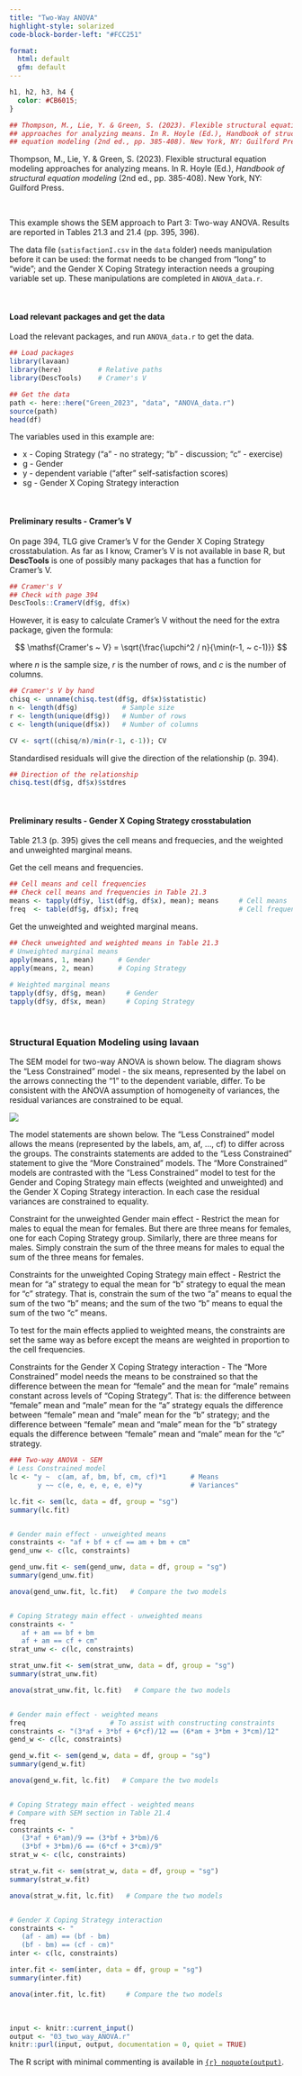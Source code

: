 ```yaml
---
title: "Two-Way ANOVA"
highlight-style: solarized
code-block-border-left: "#FCC251"

format:
  html: default
  gfm: default
---
```


```css
h1, h2, h3, h4 {
  color: #CB6015;
}
```

```{=html}
<style>
.math.display .MathJax {
  font-size: 95% !important;
}
</style>
```

```r


## Thompson, M., Lie, Y. & Green, S. (2023). Flexible structural equation modeling
## approaches for analyzing means. In R. Hoyle (Ed.), Handbook of structural
## equation modeling (2nd ed., pp. 385-408). New York, NY: Guilford Press.
```

Thompson, M., Lie, Y. & Green, S. (2023). Flexible structural equation modeling approaches for analyzing means. In R. Hoyle (Ed.), *Handbook of structural equation modeling* (2nd ed., pp. 385-408). New York, NY: Guilford Press.

<br />

This example shows the SEM approach to Part 3: Two-way ANOVA. Results are reported in Tables 21.3 and 21.4 (pp. 395, 396).

The data file (`satisfactionI.csv` in the `data` folder) needs manipulation before it can be used: the format needs to be changed from "long" to "wide"; and the Gender X Coping Strategy interaction needs a grouping variable set up. These manipulations are completed in `ANOVA_data.r`.

<br />

#### Load relevant packages and get the data

Load the relevant packages, and run `ANOVA_data.r` to get the data.

```r

## Load packages
library(lavaan)
library(here)         # Relative paths
library(DescTools)    # Cramer's V

## Get the data
path <- here::here("Green_2023", "data", "ANOVA_data.r")
source(path)
head(df)
```

The variables used in this example are:

 - x - Coping Strategy ("a" - no strategy; "b" - discussion; "c" - exercise)
 - g - Gender
 - y - dependent variable ("after" self-satisfaction scores)
 - sg - Gender X Coping Strategy interaction

<br />

#### Preliminary results - Cramer's V

On page 394, TLG give Cramer's V for the Gender X Coping Strategy crosstabulation. As far as I know, Cramer's V is not available in base R, but **DescTools** is one of possibly many packages that has a function for Cramer's V.

```r

## Cramer's V
## Check with page 394
DescTools::CramerV(df$g, df$x)
```

However, it is easy to calculate Cramer's V without the need for the extra package, given the formula:

$$
 \mathsf{Cramer's ~ V} = \sqrt{\frac{\upchi^2 / n}{\min(r-1, ~ c-1)}}
$$

where $n$ is the sample size, $r$ is the number of rows, and $c$ is the number of columns.

```r

## Cramer's V by hand
chisq <- unname(chisq.test(df$g, df$x)$statistic)
n <- length(df$g)           # Sample size
r <- length(unique(df$g))   # Number of rows
c <- length(unique(df$x))   # Number of columns

CV <- sqrt((chisq/n)/min(r-1, c-1)); CV
```

Standardised residuals will give the direction of the relationship (p. 394).

```r

## Direction of the relationship
chisq.test(df$g, df$x)$stdres
```

<br />

#### Preliminary results - Gender X Coping Strategy crosstabulation

Table 21.3 (p. 395) gives the cell means and frequecies, and the weighted and unweighted marginal means.

Get the cell means and frequencies.

```r

## Cell means and cell frequencies
## Check cell means and frequencies in Table 21.3
means <- tapply(df$y, list(df$g, df$x), mean); means     # Cell means
freq  <- table(df$g, df$x); freq                         # Cell frequencies
```

Get the unweighted and weighted marginal means.

```r

## Check unweighted and weighted means in Table 21.3
# Unweighted marginal means
apply(means, 1, mean)      # Gender
apply(means, 2, mean)      # Coping Strategy
 
# Weighted marginal means
tapply(df$y, df$g, mean)     # Gender
tapply(df$y, df$x, mean)     # Coping Strategy
```

<br />

### Structural Equation Modeling  using **lavaan**

The SEM model for two-way ANOVA is shown below. The diagram shows the "Less Constrained" model - the six means, represented by the label on the arrows connecting the "1" to the dependent variable, differ. To be consistent with the ANOVA assumption of homogeneity of variances, the residual variances are constrained to be equal.

![](images/two_way_ANOVA.svg){fig-align="left"}

The model statements are shown below. The "Less Constrained" model allows the means (represented by the labels, am, af, ..., cf) to differ across the groups. The constraints statements are added to the "Less Constrained" statement to give the "More Constrained" models. The "More Constrained" models are contrasted with the "Less Constrained" model to test for the Gender and Coping Strategy main effects (weighted and unweighted) and the Gender X Coping Strategy interaction. In each case the residual variances are constrained to equality.

Constraint for the unweighted Gender main effect - Restrict the mean for males to equal the mean for females. But there are three means for females, one for each Coping Strategy group. Similarly, there are three means for males. Simply constrain the sum of the three means for males to equal the sum of the three means for females.

Constraints for the unweighted Coping Strategy main effect - Restrict the mean for “a” strategy to equal the mean for “b” strategy to equal the mean for “c” strategy. That is, constrain the sum of the two “a” means to equal the sum of the two “b” means; and the sum of the two “b” means to equal the sum of the two “c” means.

To test for the main effects applied to weighted means, the constraints are set the same way as before except the means are weighted in proportion to the cell frequencies.

Constraints for the Gender X Coping Strategy interaction - The “More Constrained” model needs the means to be constrained so that the difference between the mean for “female” and the mean for “male” remains constant across levels of “Coping Strategy”. That is: the difference between “female” mean and “male” mean for the “a” strategy equals the difference between “female” mean and “male” mean for the “b” strategy; and the difference between “female” mean and “male” mean for the “b” strategy equals the difference between “female” mean and “male” mean for the “c” strategy.


```r

### Two-way ANOVA - SEM
# Less Constrained model
lc <- "y ~  c(am, af, bm, bf, cm, cf)*1      # Means
       y ~~ c(e, e, e, e, e, e)*y            # Variances"

lc.fit <- sem(lc, data = df, group = "sg")
summary(lc.fit)


# Gender main effect - unweighted means
constraints <- "af + bf + cf == am + bm + cm"
gend_unw <- c(lc, constraints)

gend_unw.fit <- sem(gend_unw, data = df, group = "sg")
summary(gend_unw.fit)

anova(gend_unw.fit, lc.fit)   # Compare the two models


# Coping Strategy main effect - unweighted means
constraints <- "
   af + am == bf + bm 
   af + am == cf + cm"
strat_unw <- c(lc, constraints)

strat_unw.fit <- sem(strat_unw, data = df, group = "sg")
summary(strat_unw.fit)

anova(strat_unw.fit, lc.fit)   # Compare the two models


# Gender main effect - weighted means
freq                     # To assist with constructing constraints
constraints <- "(3*af + 3*bf + 6*cf)/12 == (6*am + 3*bm + 3*cm)/12"
gend_w <- c(lc, constraints)

gend_w.fit <- sem(gend_w, data = df, group = "sg")
summary(gend_w.fit)

anova(gend_w.fit, lc.fit)   # Compare the two models


# Coping Strategy main effect - weighted means
# Compare with SEM section in Table 21.4
freq
constraints <- "
   (3*af + 6*am)/9 == (3*bf + 3*bm)/6 
   (3*bf + 3*bm)/6 == (6*cf + 3*cm)/9"
strat_w <- c(lc, constraints)

strat_w.fit <- sem(strat_w, data = df, group = "sg")
summary(strat_w.fit)

anova(strat_w.fit, lc.fit)   # Compare the two models


# Gender X Coping Strategy interaction
constraints <- "
   (af - am) == (bf - bm)
   (bf - bm) == (cf - cm)"
inter <- c(lc, constraints)

inter.fit <- sem(inter, data = df, group = "sg")
summary(inter.fit)

anova(inter.fit, lc.fit)     # Compare the two models
```

<br />

```r
input <- knitr::current_input()
output <- "03_two_way_ANOVA.r"
knitr::purl(input, output, documentation = 0, quiet = TRUE)
```

The R script with minimal commenting is available in [`{r} noquote(output)`](`{r} noquote(output)`).
